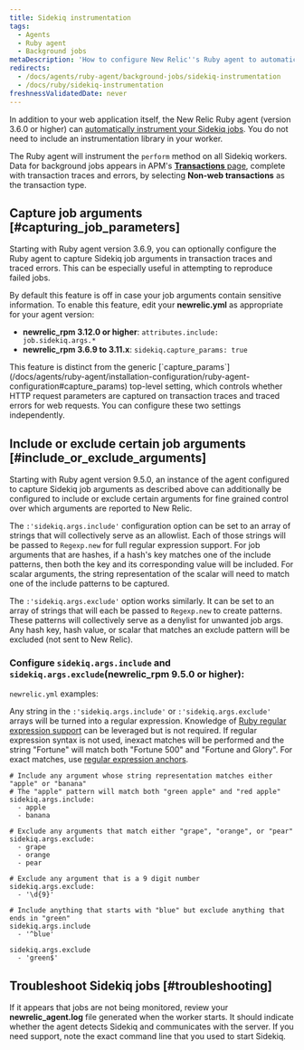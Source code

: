 ```yaml
---
title: Sidekiq instrumentation
tags:
  - Agents
  - Ruby agent
  - Background jobs
metaDescription: 'How to configure New Relic''s Ruby agent to automatically instrument Sidekiq jobs for background processes, transaction traces, and traced errors.'
redirects:
  - /docs/agents/ruby-agent/background-jobs/sidekiq-instrumentation
  - /docs/ruby/sidekiq-instrumentation
freshnessValidatedDate: never
---
```


In addition to your web application itself, the New Relic Ruby agent (version 3.6.0 or higher) can [automatically instrument your Sidekiq jobs](/docs/agents/ruby-agent/background-jobs/monitoring-ruby-background-processes-daemons). You do not need to include an instrumentation library in your worker.

The Ruby agent will instrument the `perform` method on all Sidekiq workers. Data for background jobs appears in APM's [<DNT>**Transactions**</DNT> page](/docs/apm/applications-menu/features/monitoring-background-processes#ui), complete with transaction traces and errors, by selecting <DNT>**Non-web transactions**</DNT> as the transaction type.

## Capture job arguments [#capturing_job_parameters]

Starting with Ruby agent version 3.6.9, you can optionally configure the Ruby agent to capture Sidekiq job arguments in transaction traces and traced errors. This can be especially useful in attempting to reproduce failed jobs.

By default this feature is off in case your job arguments contain sensitive information. To enable this feature, edit your <DNT>**newrelic.yml**</DNT> as appropriate for your agent version:

* <DNT>**newrelic_rpm 3.12.0 or higher**</DNT>: `attributes.include: job.sidekiq.args.*`
* <DNT>**newrelic_rpm 3.6.9 to 3.11.x**</DNT>: `sidekiq.capture_params: true`

<Callout variant="tip">
  This feature is distinct from the generic [`capture_params`](/docs/agents/ruby-agent/installation-configuration/ruby-agent-configuration#capture_params) top-level setting, which controls whether HTTP request parameters are captured on transaction traces and traced errors for web requests. You can configure these two settings independently.
</Callout>

## Include or exclude certain job arguments [#include_or_exclude_arguments]

Starting with Ruby agent version 9.5.0, an instance of the agent configured to capture Sidekiq job arguments as described above can additionally be configured to include or exclude certain arguments for fine grained control over which arguments are reported to New Relic.

The `:'sidekiq.args.include'` configuration option can be set to an array of strings that will collectively serve as an allowlist. Each of those strings will be passed to `Regexp.new` for full regular expression support. For job arguments that are hashes, if a hash's key matches one of the include patterns, then both the key and its corresponding value will be included. For scalar arguments, the string representation of the scalar will need to match one of the include patterns to be captured.

The `:'sidekiq.args.exclude'` option works similarly. It can be set to an array of strings that will each be passed to `Regexp.new` to create patterns. These patterns will collectively serve as a denylist for unwanted job args. Any hash key, hash value, or scalar that matches an exclude pattern will be excluded (not sent to New Relic).

### Configure `sidekiq.args.include` and `sidekiq.args.exclude`(newrelic_rpm 9.5.0 or higher):

`newrelic.yml` examples:

Any string in the `:'sidekiq.args.include'` or `:'sidekiq.args.exclude'` arrays will be turned into a regular expression. Knowledge of [Ruby regular expression support](https://ruby-doc.org/3.2.2/Regexp.html) can be leveraged but is not required. If regular expression syntax is not used, inexact matches will be performed and the string "Fortune" will match both "Fortune 500" and "Fortune and Glory". For exact matches, use [regular expression anchors](https://ruby-doc.org/3.2.2/Regexp.html#class-Regexp-label-Anchors).

```
# Include any argument whose string representation matches either "apple" or "banana"
# The "apple" pattern will match both "green apple" and "red apple"
sidekiq.args.include:
  - apple
  - banana

# Exclude any arguments that match either "grape", "orange", or "pear"
sidekiq.args.exclude:
  - grape
  - orange
  - pear

# Exclude any argument that is a 9 digit number
sidekiq.args.exclude:
  - '\d{9}'

# Include anything that starts with "blue" but exclude anything that ends in "green"
sidekiq.args.include
  - '^blue'

sidekiq.args.exclude
  - 'green$'
```

## Troubleshoot Sidekiq jobs [#troubleshooting]

If it appears that jobs are not being monitored, review your <DNT>**newrelic_agent.log**</DNT> file generated when the worker starts. It should indicate whether the agent detects Sidekiq and communicates with the server. If you need support, note the exact command line that you used to start Sidekiq.
